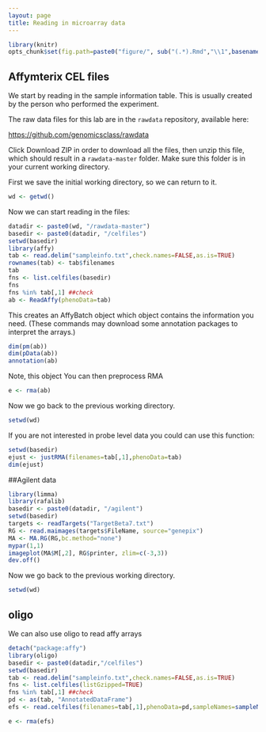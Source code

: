 ```yaml
---
layout: page
title: Reading in microarray data
---
```


```r
library(knitr)
opts_chunk$set(fig.path=paste0("figure/", sub("(.*).Rmd","\\1",basename(knitr:::knit_concord$get('infile'))), "-"))
```

## Affymterix CEL files

We start by reading in the sample information table. This is usually created by the person who performed the experiment. 

The raw data files for this lab are in the `rawdata` repository, available here:

<https://github.com/genomicsclass/rawdata>

Click Download ZIP in order to download all the files, then unzip this file, which should result in a `rawdata-master` folder. Make sure this folder is in your current working directory.

First we save the initial working directory, so we can return to it.

```r
wd <- getwd()
```

Now we can start reading in the files:

```r
datadir <- paste0(wd, "/rawdata-master")
basedir <- paste0(datadir, "/celfiles")
setwd(basedir)
library(affy)
tab <- read.delim("sampleinfo.txt",check.names=FALSE,as.is=TRUE)
rownames(tab) <- tab$filenames
tab
fns <- list.celfiles(basedir)
fns
fns %in% tab[,1] ##check
ab <- ReadAffy(phenoData=tab)
```

This creates an AffyBatch object which object contains the information you need. (These commands may download some annotation packages to interpret the arrays.)

```r
dim(pm(ab))
dim(pData(ab))
annotation(ab)
```

Note, this object You can then preprocess RMA
```r
e <- rma(ab)
```

Now we go back to the previous working directory.

```r
setwd(wd)
```

If you are not interested in probe level data you could can use this function:

```r
setwd(basedir)
ejust <- justRMA(filenames=tab[,1],phenoData=tab)
dim(ejust)
```


##Agilent data

```r
library(limma)
library(rafalib)
basedir <- paste0(datadir, "/agilent")
setwd(basedir)
targets <- readTargets("TargetBeta7.txt")
RG <- read.maimages(targets$FileName, source="genepix")
MA <- MA.RG(RG,bc.method="none")
mypar(1,1)
imageplot(MA$M[,2], RG$printer, zlim=c(-3,3))
dev.off()
```


Now we go back to the previous working directory.

```r
setwd(wd)
```



## oligo
We can also use oligo to read affy arrays

```r
detach("package:affy")
library(oligo)
basedir <- paste0(datadir,"/celfiles")
setwd(basedir)
tab <- read.delim("sampleinfo.txt",check.names=FALSE,as.is=TRUE)
fns <- list.celfiles(listGzipped=TRUE)
fns %in% tab[,1] ##check
pd <- as(tab, "AnnotatedDataFrame")
efs <- read.celfiles(filenames=tab[,1],phenoData=pd,sampleNames=sampleNames(pd))
```

```r
e <- rma(efs)
```
